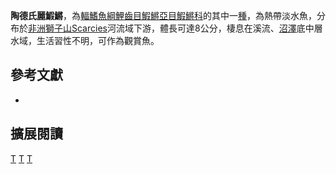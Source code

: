 {{Speciesbox 
| taxon = Callopanchax toddi
| status = DD
| status_system = IUCN3.1
| authority = [[Clausen|Clausen]], 1966
| synonyms = *''Aphyosemion occidentale toddi,Clausen, 1966''
*''Aphyosemion sjoestedti toddi,Clausen, 1966''
*''Aphyosemion toddi,Clausen, 1966''
*''Roloffia occidentalis toddi,Clausen, 1966''
}}
'''陶德氏麗鰕鱂'''，為[[輻鰭魚綱|輻鰭魚綱]][[鯉齒目|鯉齒目]][[鰕鱂亞目|鰕鱂亞目]][[鰕鱂科|鰕鱂科]]的其中一[[種|種]]，為熱帶淡水魚，分布於[[非洲|非洲]][[塞拉利昂|獅子山]]Scarcies河流域下游，體長可達8公分，棲息在溪流、[[沼澤|沼澤]]底中層水域，生活習性不明，可作為觀賞魚。

== 參考文獻 ==
*{{FishBase_species|genus=Callopanchax|species=toddi|year=2014|month=7}}

== 擴展閱讀 ==
{{refbegin}}
{{wikispecies-inline|Callopanchax toddi|陶德氏麗鰕鱂}}
{{refend}}
{{Taxonbar|from=Q145696}}

[[Category:IUCN红色名录数据缺乏物种|T]]
[[Category:觀賞魚|T]]
[[Category:麗鰕鱂屬|T]]


{{魚類小作品}}